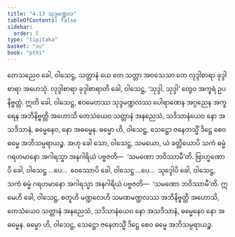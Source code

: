 ```yaml
---
title: "4.13 သုဒ္ဒမဏ္ဍလ"
tableOfContents: false
sidebar:
  order: 5
type: "tipitaka"
basket: "su"
book: "pthi"
---
```



<DynamicBreadcrumb />

<Division number="134" book="pthi">

<Paragraph number="276" book="pthi">
တေသညေဝ ခေါ, ဝါသေဋ္ဌ, သတ္တာနံ ယေ တေ သတ္တာ အဝသေသာ တေ လုဒ္ဒါစာရာ ခုဒ္ဒါစာရာ အဟေသုံ. လုဒ္ဒါစာရာ ခုဒ္ဒါစာရာတိ ခေါ, ဝါသေဋ္ဌ, ‘သုဒ္ဒါ, သုဒ္ဒါ’ တွေဝ အက္ခရံ ဥပနိဗ္ဗတ္တံ. ဣတိ ခေါ, ဝါသေဋ္ဌ, ဧဝမေတဿ သုဒ္ဒမဏ္ဍလဿ ပေါရာဏေန အဂ္ဂညေန အက္ခရေန အဘိနိဗ္ဗတ္တိ အဟောသိ တေသံယေဝ သတ္တာနံ အနညေသံ, သဒိသာနံယေဝ နော အသဒိသာနံ, ဓမ္မေနေဝ, နော အဓမ္မေန. ဓမ္မော ဟိ, ဝါသေဋ္ဌ, သေဋ္ဌော ဇနေတသ္မိံ ဒိဋ္ဌေ စေဝ ဓမ္မေ အဘိသမ္ပရာယဉ္စ.
</Paragraph>

</Division>
<Division number="135" book="pthi">

<Paragraph number="277" book="pthi">
အဟု ခေါ သော, ဝါသေဋ္ဌ, သမယော, ယံ ခတ္တိယောပိ သကံ ဓမ္မံ ဂရဟမာနော အဂါရသ္မာ အနဂါရိယံ ပဗ္ဗဇတိ—  ‘သမဏော ဘဝိဿာမီ’တိ. ဗြာဟ္မဏောပိ ခေါ, ဝါသေဋ္ဌ …ပေ…  ဝေဿောပိ ခေါ, ဝါသေဋ္ဌ …ပေ…  သုဒ္ဒေါပိ ခေါ, ဝါသေဋ္ဌ, သကံ ဓမ္မံ ဂရဟမာနော အဂါရသ္မာ အနဂါရိယံ ပဗ္ဗဇတိ—  ‘သမဏော ဘဝိဿာမီ’တိ. ဣမေဟိ ခေါ, ဝါသေဋ္ဌ, စတူဟိ မဏ္ဍလေဟိ သမဏမဏ္ဍလဿ အဘိနိဗ္ဗတ္တိ အဟောသိ, တေသံယေဝ သတ္တာနံ အနညေသံ, သဒိသာနံယေဝ နော အသဒိသာနံ, ဓမ္မေနေဝ နော အဓမ္မေန. ဓမ္မော ဟိ, ဝါသေဋ္ဌ, သေဋ္ဌော ဇနေတသ္မိံ ဒိဋ္ဌေ စေဝ ဓမ္မေ အဘိသမ္ပရာယဉ္စ.
</Paragraph>
</Division>